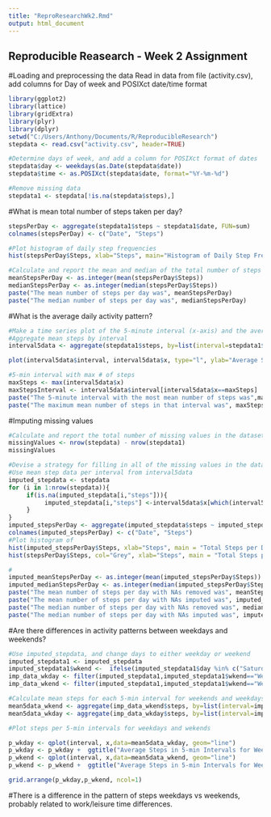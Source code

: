 ---
title: "ReproResearchWk2.Rmd" 
output: html_document
---
## Reproducible Reasearch - Week 2 Assignment

#Loading and preprocessing the data
Read in data from file (activity.csv), add columns for Day of week and POSIXct date/time format
```{r}
library(ggplot2)
library(lattice)
library(gridExtra)
library(plyr)
library(dplyr)
setwd("C:/Users/Anthony/Documents/R/ReproducibleResearch")
stepdata <- read.csv("activity.csv", header=TRUE)

#Determine days of week, and add a column for POSIXct format of dates
stepdata$day <- weekdays(as.Date(stepdata$date))
stepdata$time <- as.POSIXct(stepdata$date, format="%Y-%m-%d")

#Remove missing data
stepdata1 <- stepdata[!is.na(stepdata$steps),]

```

#What is mean total number of steps taken per day?
```{r}
stepsPerDay <- aggregate(stepdata1$steps ~ stepdata1$date, FUN=sum)
colnames(stepsPerDay) <- c("Date", "Steps")

#Plot histogram of daily step frequencies
hist(stepsPerDay$Steps, xlab="Steps", main="Histogram of Daily Step Frequencies Per Day")

#Calculate and report the mean and median of the total number of steps taken per day
meanStepsPerDay <- as.integer(mean(stepsPerDay$Steps))
medianStepsPerDay <- as.integer(median(stepsPerDay$Steps))
paste("The mean number of steps per day was", meanStepsPerDay)
paste("The median number of steps per day was", medianStepsPerDay)

```

#What is the average daily activity pattern?
```{r}
#Make a time series plot of the 5-minute interval (x-axis) and the average number of steps taken, averaged across all days (y-axis)
#Aggregate mean steps by interval
interval5data <- aggregate(stepdata1$steps, by=list(interval=stepdata1$interval), FUN=mean)

plot(interval5data$interval, interval5data$x, type="l", ylab="Average Steps in 5 min Intervals", xlab="5-min Interval", main="Average Steps in 5-min Intervals for All Data")

#5-min interval with max # of steps
maxSteps <- max(interval5data$x)
maxStepsInterval <- interval5data$interval[interval5data$x==maxSteps]
paste("The 5-minute interval with the most mean number of steps was",maxStepsInterval)
paste("The maximum mean number of steps in that interval was", maxSteps)

```

#Imputing missing values
```{r}
#Calculate and report the total number of missing values in the dataset
missingValues <- nrow(stepdata) - nrow(stepdata1)
missingValues

#Devise a strategy for filling in all of the missing values in the dataset: Use the mean number of steps for each interval
#Use mean step data per interval from interval5data
imputed_stepdata <- stepdata
for (i in 1:nrow(stepdata)){
     if(is.na(imputed_stepdata[i,"steps"])){
          imputed_stepdata[i,"steps"] <-interval5data$x[which(interval5data$interval==imputed_stepdata$interval[i],)]
     }
}
imputed_stepsPerDay <- aggregate(imputed_stepdata$steps ~ imputed_stepdata$date, FUN=sum)
colnames(imputed_stepsPerDay) <- c("Date", "Steps")
#Plot histogram of 
hist(imputed_stepsPerDay$Steps, xlab="Steps", main = "Total Steps per Day with/without NAs", col="Black")
hist(stepsPerDay$Steps, col="Grey", xlab="Steps", main = "Total Steps per Day with/without NAs", add=T)

#
imputed_meanStepsPerDay <- as.integer(mean(imputed_stepsPerDay$Steps))
imputed_medianStepsPerDay <- as.integer(median(imputed_stepsPerDay$Steps))
paste("The mean number of steps per day with NAs removed was", meanStepsPerDay)
paste("The mean number of steps per day with NAs imputed was", imputed_meanStepsPerDay)
paste("The median number of steps per day with NAs removed was", medianStepsPerDay)
paste("The median number of steps per day with NAs imputed was", imputed_medianStepsPerDay)

```

#Are there differences in activity patterns between weekdays and weekends?
```{r}
#Use imputed_stepdata, and change days to either weekday or weekend
imputed_stepdata1 <- imputed_stepdata
imputed_stepdata1$wkend <-  ifelse(imputed_stepdata1$day %in% c("Saturday","Sunday"),"Weekend","Weekday")
imp_data_wkday <- filter(imputed_stepdata1,imputed_stepdata1$wkend=="Weekday")
imp_data_wkend <- filter(imputed_stepdata1,imputed_stepdata1$wkend=="Weekend")

#Calculate mean steps for each 5-min interval for weekends and weekdays
mean5data_wkend <- aggregate(imp_data_wkend$steps, by=list(interval=imp_data_wkend$interval), FUN=mean)
mean5data_wkday <- aggregate(imp_data_wkday$steps, by=list(interval=imp_data_wkday$interval), FUN=mean)

#Plot steps per 5-min intervals for weekdays and wekends

p_wkday <- qplot(interval, x,data=mean5data_wkday, geom="line")
p_wkday <- p_wkday +  ggtitle("Average Steps in 5-min Intervals for Weekdays") + ylab("Avg Steps/5 min Ints")
p_wkend <- qplot(interval, x,data=mean5data_wkend, geom="line")
p_wkend <- p_wkend +  ggtitle("Average Steps in 5-min Intervals for Weekends") + ylab("Avg Steps/5 min Ints")

grid.arrange(p_wkday,p_wkend, ncol=1) 


```


#There is a difference in the pattern of steps weekdays vs weekends, probably related to work/leisure time differences.


